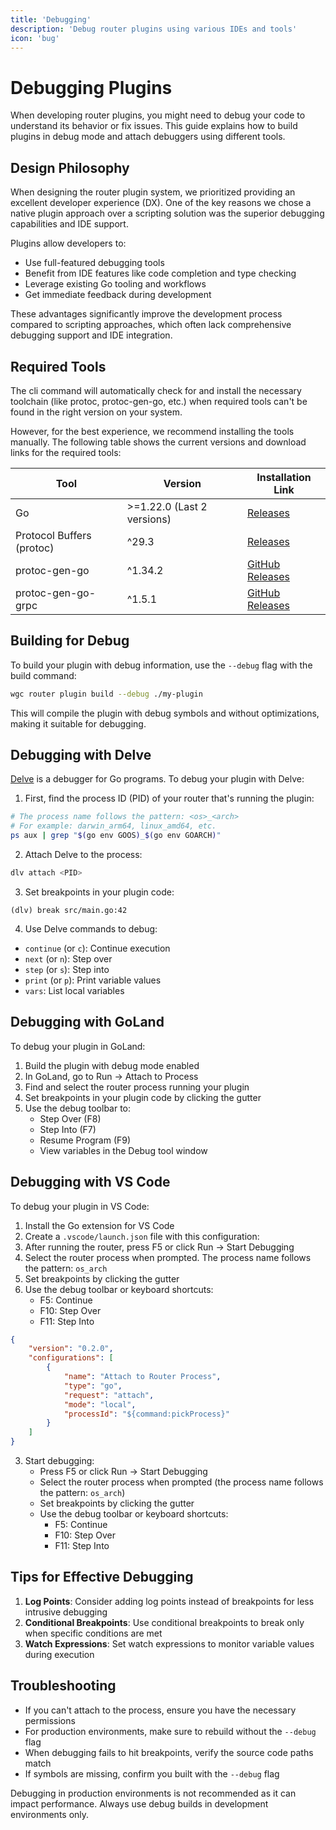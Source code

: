 ```yaml
---
title: 'Debugging'
description: 'Debug router plugins using various IDEs and tools'
icon: 'bug'
---
```


# Debugging Plugins

When developing router plugins, you might need to debug your code to understand its behavior or fix issues. This guide explains how to build plugins in debug mode and attach debuggers using different tools.

## Design Philosophy

When designing the router plugin system, we prioritized providing an excellent developer experience (DX). One of the key reasons we chose a native plugin approach over a scripting solution was the superior debugging capabilities and IDE support. 

Plugins allow developers to:
- Use full-featured debugging tools
- Benefit from IDE features like code completion and type checking
- Leverage existing Go tooling and workflows
- Get immediate feedback during development

These advantages significantly improve the development process compared to scripting approaches, which often lack comprehensive debugging support and IDE integration.

## Required Tools

The cli command will automatically check for and install the necessary toolchain (like protoc, protoc-gen-go, etc.) when required tools can't be found in the right version on your system.

However, for the best experience, we recommend installing the tools manually. The following table shows the current versions and download links for the required tools:

| Tool | Version | Installation Link |
|------|---------|---------------|
| Go | >=1.22.0 (Last 2 versions) | [Releases](https://go.dev/doc/install) |
| Protocol Buffers (protoc) | ^29.3 | [Releases](https://protobuf.dev/installation/) |
| protoc-gen-go | ^1.34.2 | [GitHub Releases](https://github.com/protocolbuffers/protobuf-go/releases) |
| protoc-gen-go-grpc | ^1.5.1 | [GitHub Releases](https://github.com/grpc/grpc-go/releases) |


## Building for Debug

To build your plugin with debug information, use the `--debug` flag with the build command:

```bash
wgc router plugin build --debug ./my-plugin
```

This will compile the plugin with debug symbols and without optimizations, making it suitable for debugging.

## Debugging with Delve

[Delve](https://github.com/go-delve/delve) is a debugger for Go programs. To debug your plugin with Delve:

1. First, find the process ID (PID) of your router that's running the plugin:
```bash
# The process name follows the pattern: <os>_<arch>
# For example: darwin_arm64, linux_amd64, etc.
ps aux | grep "$(go env GOOS)_$(go env GOARCH)"
```

2. Attach Delve to the process:
```bash
dlv attach <PID>
```

3. Set breakpoints in your plugin code:
```
(dlv) break src/main.go:42
```

4. Use Delve commands to debug:
- `continue` (or `c`): Continue execution
- `next` (or `n`): Step over
- `step` (or `s`): Step into
- `print` (or `p`): Print variable values
- `vars`: List local variables

## Debugging with GoLand

To debug your plugin in GoLand:

1. Build the plugin with debug mode enabled
2. In GoLand, go to Run → Attach to Process
3. Find and select the router process running your plugin
4. Set breakpoints in your plugin code by clicking the gutter
5. Use the debug toolbar to:
   - Step Over (F8)
   - Step Into (F7)
   - Resume Program (F9)
   - View variables in the Debug tool window

## Debugging with VS Code

To debug your plugin in VS Code:

1. Install the Go extension for VS Code
2. Create a `.vscode/launch.json` file with this configuration:
3. After running the router, press F5 or click Run → Start Debugging
4. Select the router process when prompted. The process name follows the pattern: `os_arch`
5. Set breakpoints by clicking the gutter
6. Use the debug toolbar or keyboard shortcuts:
   - F5: Continue
   - F10: Step Over
   - F11: Step Into
```json
{
    "version": "0.2.0",
    "configurations": [
        {
            "name": "Attach to Router Process",
            "type": "go",
            "request": "attach",
            "mode": "local",
            "processId": "${command:pickProcess}"
        }
    ]
}
```
3. Start debugging:
   - Press F5 or click Run → Start Debugging
   - Select the router process when prompted (the process name follows the pattern: `os_arch`)
   - Set breakpoints by clicking the gutter
   - Use the debug toolbar or keyboard shortcuts:
     - F5: Continue
     - F10: Step Over
     - F11: Step Into

## Tips for Effective Debugging

1. **Log Points**: Consider adding log points instead of breakpoints for less intrusive debugging
2. **Conditional Breakpoints**: Use conditional breakpoints to break only when specific conditions are met
3. **Watch Expressions**: Set watch expressions to monitor variable values during execution

## Troubleshooting

- If you can't attach to the process, ensure you have the necessary permissions
- For production environments, make sure to rebuild without the `--debug` flag
- When debugging fails to hit breakpoints, verify the source code paths match
- If symbols are missing, confirm you built with the `--debug` flag

<Note>
Debugging in production environments is not recommended as it can impact performance. Always use debug builds in development environments only.
</Note> 

